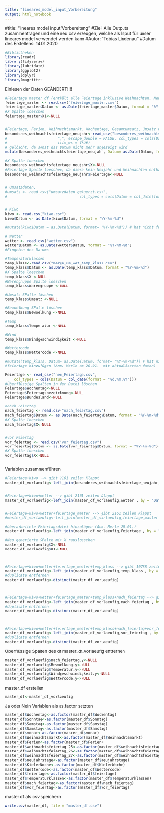 ```yaml
---
title: "lineares_model_input_Vorbereitung"
output: html_notebook
---
```



#title: "lineares model input "Vorbereitung"
#Ziel: Alle Outputs zusammentragen und eine neu csv erzeugen, welche als Input für unser lineares model verwendet werden kann
#Autor: "Tobias Lindenau"
#Datum des Erstellens: 14.01.2020


```r
#Bibliotheken
library(readr)
library(tidyverse)
library(lubridate)
library(ggplot2)
library(dplyr)
library(magrittr)

```

Einlesen der Daten GEÄNDERT!!!!
```r
#Feiertage master df (enthält alle Feiertage inklusive Weihnachten, Neujahr. Diese hatten bisher gefehlt)
feiertage_master <- read.csv("feiertage_master.csv")
feiertage_master$Datum <- as.Date(feiertage_master$Datum, format = "%Y-%m-%d")
#X Spalte loeschen
feiertage_master$X1<-NULL


#Feiertage, Ferien, Weihnachtsmarkt, Wochentage, Gesamtumsatz, Umsatz nach Warengruppen 1-6
besonderes_weihnachtsfeiertage_neujahr<-read_csv("besonderes_weihnachtsfeiertage_neujahr.csv") 
#                       ",", escape_double = FALSE, col_types = cols(Datum = col_date(format = "%d.%m.%Y")), 
#                       trim_ws = TRUE)
# gelöscht, da sonst das Datum nicht mehr angezeigt wird
mutate(besonderes_weihnachtsfeiertage_neujahr, Datum= as.Date(Datum, format= "%Y-%m-%d"))

#X Spalte loeschen
besonderes_weihnachtsfeiertage_neujahr$X<-NULL
#Feiertage Spalte loeschen, da diese kein Neujahr und Weihnachten enthält
besonderes_weihnachtsfeiertage_neujahr$Feiertage<-NULL


# Umsatzdaten, 
#umsatz <- read_csv("umsatzdaten_gekuerzt.csv", 
#                                 col_types = cols(Datum = col_date(format = "%Y-%m-%d"))) #Eingeben des Datums


# Kiwo
kiwo <- read.csv("kiwo.csv")
kiwo$Datum <- as.Date(kiwo$Datum, format = "%Y-%m-%d")

#mutate(kiwo$Datum = as.Date(Datum, format= "%Y-%m-%d")) # hat nicht funktioniert

# Wetter
wetter <- read_csv("wetter.csv")
wetter$Datum <- as.Date(wetter$Datum, format = "%Y-%m-%d")
#Eingeben des Datums

#Temperaturklassen
temp_klass<-read.csv("merge_um_wet_temp_klass.csv")
temp_klass$Datum <- as.Date(temp_klass$Datum, format = "%Y-%m-%d")
#X Spalte loeschen
temp_klass$X <-NULL
#Warengruppe Spalte loeschen
temp_klass$Warengruppe <-NULL

#Umsatz SPalte löschen
temp_klass$Umsatz <-NULL

#Bewoelkung SPalte löschen
temp_klass$Bewoelkung <-NULL

#Temp
temp_klass$Temperatur <-NULL

#Wind
temp_klass$Windgeschwindigkeit <-NULL

#Wettercode
temp_klass$Wettercode <-NULL

#mutate(temp_klass, Datum= as.Date(Datum, format= "%Y-%m-%d")) # hat nicht funktioniert
#feiertage hinzufügen (Anm. Merle am 20.01.  mit aktualiserten daten)

Feiertage <- read_csv("neu_Feiertage.csv", 
    col_types = cols(Datum = col_date(format = "%d.%m.%Y")))
#Überflüssige Spalten in der Datei löschen 
Feiertage$Wochentag<-NULL
Feiertage$Feiertagsbezeichnung<-NULL
Feiertage$Bundesland<-NULL

#nach Feiertag
nach_feiertag <- read.csv("nach_feiertag.csv")
nach_feiertag$Datum <- as.Date(nach_feiertag$Datum, format = "%Y-%m-%d")
#X Spalte loeschen
nach_feiertag$X<-NULL


#vor Feiertag
vor_feiertag <- read.csv("vor_feiertag.csv")
vor_feiertag$Datum <- as.Date(vor_feiertag$Datum, format = "%Y-%m-%d")
#X Spalte loeschen
vor_feiertag$X<-NULL



```

Variablen zusammenführen
```r
#Feiertage+kiwo --> gibt 2161 zeilen Klappt
master_df_vorlaeufig<-left_join(besonderes_weihnachtsfeiertage_neujahr, kiwo, by = "Datum")


#Feiertage+kiwo+wetter --> gibt 2161 zeilen Klappt
master_df_vorlaeufig<-left_join(master_df_vorlaeufig,wetter , by = "Datum")


#Feiertage+kiwo+wetter+feiertage_master --> gibt 2161 zeilen Klappt
#master_df_vorlaeufig<-left_join(master_df_vorlaeufig,feiertage_master , by = "Datum")

#überarbeitete Feiertagsdatei hinzufügen (Anm. Merle 20.01.)
master_df_vorlaeufig<-left_join(master_df_vorlaeufig,Feiertage , by = "Datum")

#Neu generierte SPalte mit X rausloeschen
master_df_vorlaeufig$X<-NULL
master_df_vorlaeufig$X1<-NULL



#Feiertage+kiwo+wetter+feiertage_master+temp_klass --> gibt 10788 zeilen daher müssen in der nächsten Zeile die doppelten Zeilen entfernt werden
master_df_vorlaeufig<-left_join(master_df_vorlaeufig,temp_klass , by = "Datum")
#duplicate entfernen
master_df_vorlaeufig<-distinct(master_df_vorlaeufig)



#Feiertage+kiwo+wetter+feiertage_master+temp_klass+nach_feiertag --> gibt 2232 zeilen daher müssen in der nächsten Zeile die doppelten Zeilen entfernt werden
master_df_vorlaeufig<-left_join(master_df_vorlaeufig,nach_feiertag , by = "Datum")
#duplicate entfernen
master_df_vorlaeufig<-distinct(master_df_vorlaeufig)



#Feiertage+kiwo+wetter+feiertage_master+temp_klass+nach_feiertag+vor_feiertag --> gibt 2232 zeilen daher müssen in der nächsten Zeile die doppelten Zeilen entfernt werden
master_df_vorlaeufig<-left_join(master_df_vorlaeufig,vor_feiertag , by = "Datum")
#duplicate entfernen
master_df_vorlaeufig<-distinct(master_df_vorlaeufig)

```

Überflüssige Spalten des df master_df_vorlaeufig entfernen
```r
master_df_vorlaeufig$nach_feiertag.y<-NULL
master_df_vorlaeufig$Bewoelkung.y<-NULL
master_df_vorlaeufig$Temperatur.y<-NULL
master_df_vorlaeufig$Windgeschwindigkeit.y<-NULL
master_df_vorlaeufig$Wettercode.y<-NULL

```

master_df erstellen
```r
master_df<-master_df_vorlaeufig
```

Ja oder Nein Variablen als as.factor setzten
```r
master_df$Wochentag<-as.factor(master_df$Wochentag)
master_df$Sonntag<-as.factor(master_df$Sonntag)
master_df$Samstag<-as.factor(master_df$Samstag)
master_df$Samstag<-as.factor(master_df$Samstag)
master_df$Monat<-as.factor(master_df$Monat)
master_df$Weihnachtsmarkt<-as.factor(master_df$Weihnachtsmarkt)
master_df$Ferien<-as.factor(master_df$Ferien)
master_df$weihnachtsfeiertag_25<-as.factor(master_df$weihnachtsfeiertag_25)
master_df$weihnachtsfeiertag_26<-as.factor(master_df$weihnachtsfeiertag_26)
master_df$weihnachtsfeiertag_27<-as.factor(master_df$weihnachtsfeiertag_27)
master_df$neujahrstage<-as.factor(master_df$neujahrstage)
master_df$KielerWoche<-as.factor(master_df$KielerWoche)
master_df$Wettercode<-as.factor(master_df$Wettercode)
master_df$feiertage<-as.factor(master_df$feiertage)
master_df$Temperaturklassen<-as.factor(master_df$Temperaturklassen)
master_df$nach_feiertag<-as.factor(master_df$nach_feiertag)
master_df$vor_feiertag<-as.factor(master_df$vor_feiertag)

```

master df als csv speichern
```r

write.csv(master_df, file = "master_df.csv")

```

